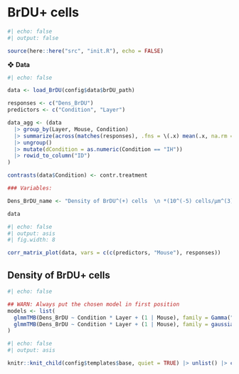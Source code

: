 # BrDU+ cells

```r
#| echo: false
#| output: false

source(here::here("src", "init.R"), echo = FALSE)
```

❖ **Data**

```r
#| echo: false

data <- load_BrDU(config$data$brDU_path)

responses <- c("Dens_BrDU")
predictors <- c("Condition", "Layer")

data_agg <- (data 
  |> group_by(Layer, Mouse, Condition) 
  |> summarize(across(matches(responses), .fns = \(.x) mean(.x, na.rm = T))) 
  |> ungroup() 
  |> mutate(dCondition = as.numeric(Condition == "IH")) 
  |> rowid_to_column("ID")
)

contrasts(data$Condition) <- contr.treatment

### Variables:

Dens_BrDU_name <- "Density of BrDU^(+) cells  \n *(10^(-5) cells/μm^(3))*"

data
```

```r
#| echo: false
#| output: asis
#| fig.width: 8

corr_matrix_plot(data, vars = c(c(predictors, "Mouse"), responses))
```


## Density of BrDU+ cells

```r
#| echo: false

## WARN: Always put the chosen model in first position
models <- list(
  glmmTMB(Dens_BrDU ~ Condition * Layer + (1 | Mouse), family = Gamma("log"), data = data, REML = TRUE),
  glmmTMB(Dens_BrDU ~ Condition * Layer + (1 | Mouse), family = gaussian("log"), data = data, REML = TRUE)
)
```

```r
#| echo: false
#| output: asis

knitr::knit_child(config$templates$base, quiet = TRUE) |> unlist() |> cat(sep = '\n')
```
